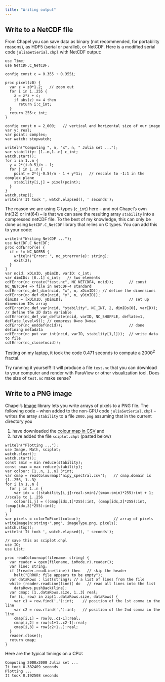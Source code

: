 ```yaml
---
title: "Writing output"
---
```


## Write to a NetCDF file

From Chapel you can save data as binary (not recommended, for portability reasons), as HDF5 (serial or
parallel), or NetCDF. Here is a modified serial code `juliaSetSerial.chpl` with NetCDF output:

```chpl
use Time;
use NetCDF.C_NetCDF;

config const c = 0.355 + 0.355i;

proc pixel(z0) {
  var z = z0*1.2;   // zoom out
  for i in 1..255 {
    z = z*z + c;
    if abs(z) >= 4 then
      return i:c_int;
  }
  return 255:c_int;
}

config const n = 2_000;   // vertical and horizontal size of our image
var y: real;
var point: complex;
var watch: stopwatch;

writeln("Computing ", n, "x", n, " Julia set ...");
var stability: [1..n,1..n] c_int;
watch.start();
for i in 1..n {
  y = 2*(i-0.5)/n - 1;
  for j in 1..n {
    point = 2*(j-0.5)/n - 1 + y*1i;   // rescale to -1:1 in the complex plane
    stability[i,j] = pixel(point);
  }
}
watch.stop();
writeln('It took ', watch.elapsed(), ' seconds');
```

The reason we are using C types (`c_int`) here -- and not Chapel's own int(32) or int(64) -- is that we can
save the resulting array `stability` into a compressed netCDF file. To the best of my knowledge, this can only
be done using `NetCDF.C_NetCDF` library that relies on C types. You can add this to your code:

```chpl
writeln("Writing NetCDF ...");
use NetCDF.C_NetCDF;
proc cdfError(e) {
  if e != NC_NOERR {
    writeln("Error: ", nc_strerror(e): string);
    exit(2);
  }
}
var ncid, xDimID, yDimID, varID: c_int;
var dimIDs: [0..1] c_int;   // two elements
cdfError(nc_create("test.nc", NC_NETCDF4, ncid));       // const NC_NETCDF4 => file in netCDF-4 standard
cdfError(nc_def_dim(ncid, "x", n, xDimID)); // define the dimensions
cdfError(nc_def_dim(ncid, "y", n, yDimID));
dimIDs = [xDimID, yDimID];                              // set up dimension IDs array
cdfError(nc_def_var(ncid, "stability", NC_INT, 2, dimIDs[0], varID));   // define the 2D data variable
cdfError(nc_def_var_deflate(ncid, varID, NC_SHUFFLE, deflate=1, deflate_level=9)); // compress 0=no 9=max
cdfError(nc_enddef(ncid));                              // done defining metadata
cdfError(nc_put_var_int(ncid, varID, stability[1,1]));  // write data to file
cdfError(nc_close(ncid));
```

Testing on my laptop, it took the code 0.471 seconds to compute a $2000^2$ fractal.

Try running it yourself! It will produce a file `test.nc` that you can download to your computer and render
with ParaView or other visualization tool. Does the size of `test.nc` make sense?










## Write to a PNG image

Chapel's [Image](https://chapel-lang.org/docs/main/modules/packages/Image.html) library lets you write arrays
of pixels to a PNG file. The following code -- when added to the non-GPU code `juliaSetSerial.chpl` -- writes
the array `stability` to a file `2000.png` assuming that in the current directory you

1. have downloaded the [colour map in CSV](/files/nipy_spectral.csv) and
2. have added the file `sciplot.chpl` (pasted below)

```chpl
writeln("Plotting ...");
use Image, Math, sciplot;
watch.clear();
watch.start();
const smin = min reduce(stability);
const smax = max reduce(stability);
var colour: [1..n, 1..n] 3*int;
var cmap = readColourmap('nipy_spectral.csv');   // cmap.domain is {1..256, 1..3}
for i in 1..n {
  for j in 1..n {
    var idx = ((stability[i,j]:real-smin)/(smax-smin)*255):int + 1; //scale to 1..256
    colour[i,j] = ((cmap[idx,1]*255):int, (cmap[idx,2]*255):int, (cmap[idx,3]*255):int);
  }
}
var pixels = colorToPixel(colour);               // array of pixels
writeImage(n:string+".png", imageType.png, pixels);
watch.stop();
writeln('It took ', watch.elapsed(), ' seconds');
```

```chpl
// save this as sciplot.chpl
use IO;
use List;

proc readColourmap(filename: string) {
  var reader = open(filename, ioMode.r).reader();
  var line: string;
  if (!reader.readLine(line)) then   // skip the header
    halt("ERROR: file appears to be empty");
  var dataRows : list(string); // a list of lines from the file
  while (reader.readLine(line)) do   // read all lines into the list
    dataRows.pushBack(line);
  var cmap: [1..dataRows.size, 1..3] real;
  for (i, row) in zip(1..dataRows.size, dataRows) {
    var c1 = row.find(','):int;    // position of the 1st comma in the line
    var c2 = row.rfind(','):int;   // position of the 2nd comma in the line
    cmap[i,1] = row[0..c1-1]:real;
    cmap[i,2] = row[c1+1..c2-1]:real;
    cmap[i,3] = row[c2+1..]:real;
  }
  reader.close();
  return cmap;
}
```

Here are the typical timings on a CPU:

```output
Computing 2000x2000 Julia set ...
It took 0.382409 seconds
Plotting ...
It took 0.192508 seconds
```
